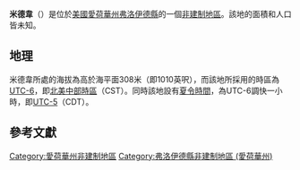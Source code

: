 {{noteTA
|G1=USState
|G2=地名
|G3=Unit
}}
{{Infobox settlement
|official_name            = 米德韋
|native_name = Midway
|settlement_type          = [[非建制地區|非建制地區]]
|image_skyline            = 
|imagesize                = 
|image_map                = 
|mapsize                  = 
|pushpin_map              = USA Iowa
|pushpin_label            = 米德韋
|pushpin_label_position   = top
|pushpin_map_caption      = 米德韋在愛荷華州的位置
|subdivision_type         = [[世界政區索引|國家]]
|subdivision_type1        = [[美国州份|州份]]
|subdivision_type2        = [[愛荷華州行政区划|縣]]
|subdivision_name         = [[美国|美国]]
|subdivision_name1        = [[愛荷華州|愛荷華州]]
|subdivision_name2        = [[弗洛伊德縣_(愛荷華州)|弗洛伊德縣]]
|elevation_ft             = 1010
|elevation_m              = 308
|area_total_km2           = 
|area_total_sq_mi         = 
|area_land_km2            = 
|area_land_sq_mi          = 
|area_water_km2           = 
|area_water_sq_mi         = 
|population_as_of         = 2010
|population_footnotes     = 
|population_total         = 
|population_metro         = 
|population_density_km2   = auto
|population_density_sq_mi = auto
|timezone                 = [[北美中部时区|北美中部时区]]
|utc_offset               = -6
|coordinates              = {{coord|43|00|19|N|92|36|20|W|display=inline,title}}
| coor_pinpoint           = 
| coordinates_footnotes   = 
|timezone_DST             = CDT
|utc_offset_DST           = -5
|postal_code_type         = [[美國郵區編號|郵區編號]]
|postal_code              = 
|area_code                = {{link-en|电话区号641|Area code 641|641}}
|blank_name = [[地名信息系统|GNIS ID]]
|blank_info = 459068<ref name="GNIS">{{cite gnis|459068|Midway}}</ref>
}}
'''米德韋'''（{{lang-en|Midway}}）是位於[[美國|美國]][[愛荷華州|愛荷華州]][[弗洛伊德縣_(愛荷華州)|弗洛伊德縣]]的一個[[非建制地區|非建制地區]]。該地的面積和人口皆未知。

== 地理 ==
米德韋所處的海拔為高於海平面308米（即1010英呎），而該地所採用的時區為[[UTC-6|UTC-6]]，即[[北美中部時區|北美中部時區]]（CST）。同時該地設有[[夏令時間|夏令時間]]，為UTC-6調快一小時，即[[UTC-5|UTC-5]]（CDT）。

== 參考文獻 ==
{{reflist}}

{{弗洛伊德縣 (愛荷華州)}}

{{DEFAULTSORT:Midway}}
[[Category:愛荷華州非建制地區|Category:愛荷華州非建制地區]]
[[Category:弗洛伊德縣非建制地區_(愛荷華州)|Category:弗洛伊德縣非建制地區 (愛荷華州)]]

{{Iowa-geo-stub}}